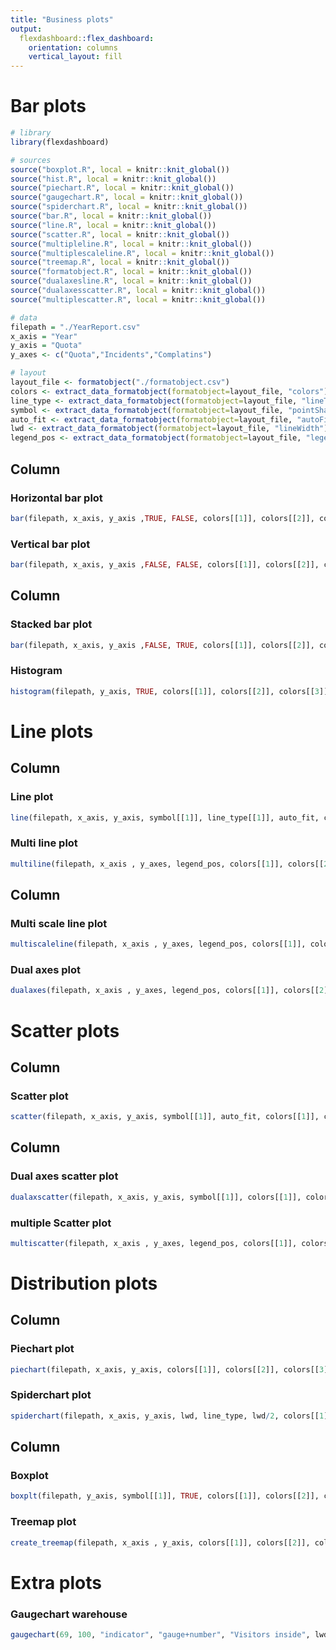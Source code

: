 ```yaml
---
title: "Business plots"
output: 
  flexdashboard::flex_dashboard:
    orientation: columns
    vertical_layout: fill
---
```

Bar plots
===

```r
# library
library(flexdashboard)

# sources
source("boxplot.R", local = knitr::knit_global())
source("hist.R", local = knitr::knit_global())
source("piechart.R", local = knitr::knit_global())
source("gaugechart.R", local = knitr::knit_global())
source("spiderchart.R", local = knitr::knit_global())
source("bar.R", local = knitr::knit_global())
source("line.R", local = knitr::knit_global())
source("scatter.R", local = knitr::knit_global())
source("multipleline.R", local = knitr::knit_global())
source("multiplescaleline.R", local = knitr::knit_global())
source("treemap.R", local = knitr::knit_global())
source("formatobject.R", local = knitr::knit_global())
source("dualaxesline.R", local = knitr::knit_global())
source("dualaxesscatter.R", local = knitr::knit_global())
source("multiplescatter.R", local = knitr::knit_global())

# data
filepath = "./YearReport.csv"
x_axis = "Year"
y_axis = "Quota"
y_axes <- c("Quota","Incidents","Complatins")

# layout
layout_file <- formatobject("./formatobject.csv")
colors <- extract_data_formatobject(formatobject=layout_file, "colors")
line_type <- extract_data_formatobject(formatobject=layout_file, "lineType")
symbol <- extract_data_formatobject(formatobject=layout_file, "pointShape")
auto_fit <- extract_data_formatobject(formatobject=layout_file, "autoFit")
lwd <- extract_data_formatobject(formatobject=layout_file, "lineWidth")
legend_pos <- extract_data_formatobject(formatobject=layout_file, "legendPosition")
```

Column {data-width=500}
-----------------------------------------------------------------------

### Horizontal bar plot

```r
bar(filepath, x_axis, y_axis ,TRUE, FALSE, colors[[1]], colors[[2]], colors[[3]], colors[[4]], colors[[5]], colors[[6]])
```

### Vertical bar plot

```r
bar(filepath, x_axis, y_axis ,FALSE, FALSE, colors[[1]], colors[[2]], colors[[3]], colors[[4]], colors[[5]], colors[[6]])
```

Column {data-width=500}
-----------------------------------------------------------------------

### Stacked bar plot

```r
bar(filepath, x_axis, y_axis ,FALSE, TRUE, colors[[1]], colors[[2]], colors[[3]], colors[[4]], colors[[5]], colors[[6]])
```

### Histogram
```r
histogram(filepath, y_axis, TRUE, colors[[1]], colors[[2]], colors[[3]], colors[[4]], colors[[5]], colors[[6]])
```

Line plots
===

Column {data-width=500}
-----------------------------------------------------------------------

### Line plot

```r
line(filepath, x_axis, y_axis, symbol[[1]], line_type[[1]], auto_fit, colors[[1]], colors[[2]])
```

### Multi line plot

```r
multiline(filepath, x_axis , y_axes, legend_pos, colors[[1]], colors[[2]], colors[[3]], colors[[4]], colors[[5]], colors[[6]])
```

Column {data-width=500}
-----------------------------------------------------------------------

### Multi scale line plot

```r
multiscaleline(filepath, x_axis , y_axes, legend_pos, colors[[1]], colors[[2]], colors[[3]], colors[[4]], colors[[5]], colors[[6]])
```

### Dual axes plot

```r
dualaxes(filepath, x_axis , y_axes, legend_pos, colors[[1]], colors[[2]], colors[[3]], colors[[4]], colors[[5]], colors[[6]])
```

Scatter plots
===

Column {data-width=500}
----------------------------------------------------------------------

### Scatter plot

```r
scatter(filepath, x_axis, y_axis, symbol[[1]], auto_fit, colors[[1]], colors[[2]])
```

Column {data-width=500}
----------------------------------------------------------------------

### Dual axes scatter plot
```r
dualaxscatter(filepath, x_axis, y_axis, symbol[[1]], colors[[1]], colors[[2]], colors[[3]], colors[[4]], colors[[5]], colors[[6]])
```

### multiple Scatter plot
```r
multiscatter(filepath, x_axis , y_axes, legend_pos, colors[[1]], colors[[2]], colors[[3]], colors[[4]], colors[[5]], colors[[6]])
```

Distribution plots
===

Column {data-width=500}
----------------------------------------------------------------------

### Piechart plot
```r
piechart(filepath, x_axis, y_axis, colors[[1]], colors[[2]], colors[[3]], colors[[4]], colors[[5]], colors[[6]])
```

### Spiderchart plot
```r
spiderchart(filepath, x_axis, y_axis, lwd, line_type, lwd/2, colors[[1]], colors[[2]], colors[[3]], colors[[4]])
```

Column {data-width=500}
----------------------------------------------------------------------

### Boxplot
```r
boxplt(filepath, y_axis, symbol[[1]], TRUE, colors[[1]], colors[[2]], colors[[3]], colors[[4]], colors[[5]], colors[[6]])
```

### Treemap plot
```r
create_treemap(filepath, x_axis , y_axis, colors[[1]], colors[[2]], colors[[3]], colors[[4]], colors[[5]], colors[[6]])
```

Extra plots
===

### Gaugechart warehouse
```r
gaugechart(69, 100, "indicator", "gauge+number", "Visitors inside", lwd*4, lwd/2, lwd/2, lwd, lwd/2, "Arial", colors[[1]], colors[[2]], colors[[3]], colors[[4]], colors[[5]], colors[[6]])
```

